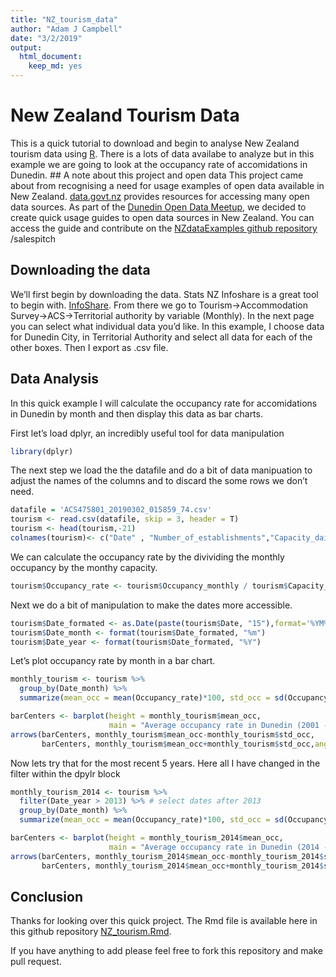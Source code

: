 ```yaml
---
title: "NZ_tourism_data"
author: "Adam J Campbell"
date: "3/2/2019"
output: 
  html_document: 
    keep_md: yes
---
```


# New Zealand Tourism Data
This is a quick tutorial to download and begin to analyse New Zealand tourism data using [R](https://www.r-project.org/). There is a lots of data availabe to analyze but in this example we are going to look at the occupancy rate of accomidations in Dunedin. 
## A note about this project and open data
This project came about from recognising a need for usage examples of open data available in New Zealand.  [data.govt.nz](https://data.govt.nz/) provides resources for accessing many open data sources.  As part of the [Dunedin Open Data Meetup](https://www.meetup.com/Dunedin-Open-Data-Meetup/), we decided to create quick usage guides to open data sources in New Zealand.  You can access the guide and contribute on the [NZdataExamples github repository](https://github.com/data-govt-nz/NZdataExamples) /salespitch

## Downloading the data
We'll first begin by downloading the data.  Stats NZ Infoshare is a great tool to begin with.  [InfoShare](http://archive.stats.govt.nz/infoshare/Default.aspx). From there we go to Tourism->Accommodation Survey->ACS->Territorial authority by variable (Monthly).  In the next page you can select what individual data you'd like.  In this example, I choose data for Dunedin City, in Territorial Authority and select all data for each of the other boxes.  Then I export as .csv file.

## Data Analysis
In this quick example I will calculate the occupancy rate for accomidations in Dunedin by month and then display this data as bar charts.  

First let's load dplyr, an incredibly useful tool for data manipulation
```r
library(dplyr)
```

The next step we load the the datafile and do a bit of data manipuation to adjust the names of the columns and to discard the some rows we don't need.
```r
datafile = 'ACS475801_20190302_015859_74.csv'
tourism <- read.csv(datafile, skip = 3, header = T)
tourism <- head(tourism,-21)
colnames(tourism)<- c("Date" , "Number_of_establishments","Capacity_daily", "Capacity_monthly", "Occupancy_monthly", "Guest_Arrivals", "Guest_Nights")
```

We can calculate the occupancy rate by the divividing the monthly occupancy by the monthy capacity.
```r
tourism$Occupancy_rate <- tourism$Occupancy_monthly / tourism$Capacity_monthly
```

Next we do a bit of manipulation to make the dates more accessible.
```r
tourism$Date_formated <- as.Date(paste(tourism$Date, "15"),format='%YM%m %d')
tourism$Date_month <- format(tourism$Date_formated, "%m")
tourism$Date_year <- format(tourism$Date_formated, "%Y")
```

Let's plot occupancy rate by month in a bar chart.
```r
monthly_tourism <- tourism %>%
  group_by(Date_month) %>%
  summarize(mean_occ = mean(Occupancy_rate)*100, std_occ = sd(Occupancy_rate)*100)

barCenters <- barplot(height = monthly_tourism$mean_occ,
                      main = "Average occupancy rate in Dunedin (2001 - 2018)", xlab = "Month", ylab = "Occupancy Rate %", ylim=c(0,100), names.arg = monthly_tourism$Date_month)
arrows(barCenters, monthly_tourism$mean_occ-monthly_tourism$std_occ,
       barCenters, monthly_tourism$mean_occ+monthly_tourism$std_occ,angle=90,code=3)
```

Now lets try that for the most recent 5 years. Here all I have changed in the filter within the dpylr block
```r
monthly_tourism_2014 <- tourism %>%
  filter(Date_year > 2013) %>% # select dates after 2013
  group_by(Date_month) %>%
  summarize(mean_occ = mean(Occupancy_rate)*100, std_occ = sd(Occupancy_rate)*100)

barCenters <- barplot(height = monthly_tourism_2014$mean_occ,
                      main = "Average occupancy rate in Dunedin (2014 - 2018)", xlab = "Month", ylab = "Occupancy Rate %", ylim=c(0,100), names.arg = monthly_tourism_2014$Date_month)
arrows(barCenters, monthly_tourism_2014$mean_occ-monthly_tourism_2014$std_occ,
       barCenters, monthly_tourism_2014$mean_occ+monthly_tourism_2014$std_occ,angle=90,code=3)
```

## Conclusion
Thanks for looking over this quick project.  The Rmd file is available here in this github repository [NZ_tourism.Rmd](https://github.com/campbead/TourismTutorial/blob/master/NZ_tourism.Rmd).

If you have anything to add please feel free to fork this repository and make pull request.
